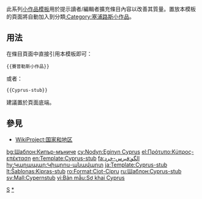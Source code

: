 <includeonly></includeonly><noinclude>{{template doc page viewed directly}}</noinclude>
<!-- 在本行下編輯模板說明 -->
此系列[[:Category:小作品模板|小作品模板]]用於提示讀者/編輯者擴充條目內容以改善其質量。置放本模板的頁面將自動加入到分類[[:Category:塞浦路斯小作品]]。
== 用法 ==
在條目頁面中直接引用本模板即可：
<pre>{{賽普勒斯小作品}}
</pre>
或者：
<pre>{{Cyprus-stub}}
</pre>
建議置於頁面底端。
== 參見 ==
* [[WikiProject:国家和地区]]
<includeonly>
<!-- 本行下加入模板的分類 -->
[[Category:歐洲小作品模板|S]]
[[Category:賽普勒斯小作品|*]]
<!-- 本行下加入模板的跨語言鏈接 -->
[[bg:Шаблон:Кипър-мъниче]]
[[cy:Nodyn:Eginyn Cyprus]]
[[el:Πρότυπο:Κύπρος-επέκταση]]
[[en:Template:Cyprus-stub]]
[[fa:الگو:قبرس-خرد]]
[[hy:Կաղապար:Կիպրոս-անավարտ]]
[[ja:Template:Cyprus-stub]]
[[lt:Šablonas:Kipras-stub]]
[[ro:Format:Ciot-Cipru]]
[[ru:Шаблон:Cyprus-stub]]
[[sv:Mall:Cypernstub]]
[[vi:Bản mẫu:Sơ khai Cyprus]]
</includeonly>